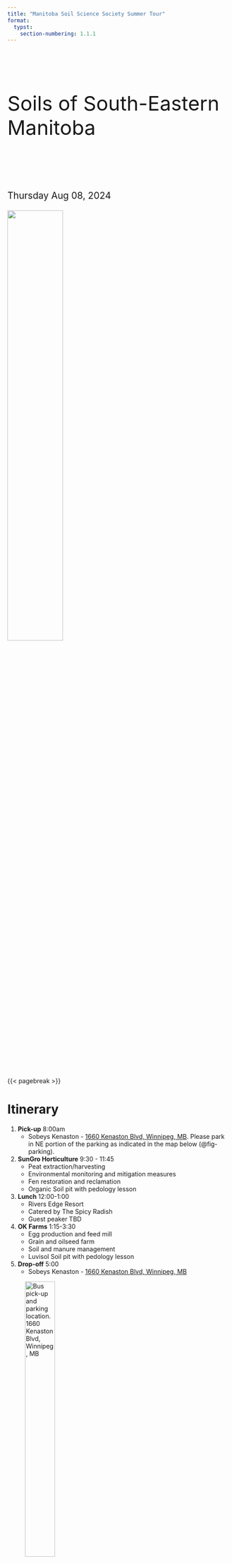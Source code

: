 ```yaml
---
title: "Manitoba Soil Science Society Summer Tour"
format:
  typst:
    section-numbering: 1.1.1
---
```


$~$

$~$

```{=typst}
#set align(center)
```
::: {.center style="font-size: 325%"}
Soils of South-Eastern\
Manitoba
:::

$~$

$~$

::: {style="font-size: 150%;"}
Thursday Aug 08, 2024
:::

![](./images/MSSS_logo2.png){width="50%" fig-align="center"}

{{< pagebreak >}}

```{=typst}
#set align(left)
```
# Itinerary

1.  **Pick-up** 8:00am
    -   Sobeys Kenaston - [1660 Kenaston Blvd, Winnipeg, MB](https://maps.app.goo.gl/TmfyqeziMwYLU29DA). Please park in NE portion of the parking as indicated in the map below (@fig-parking).
2.  **SunGro Horticulture** 9:30 - 11:45
    -   Peat extraction/harvesting
    -   Environmental monitoring and mitigation measures
    -   Fen restoration and reclamation
    -   Organic Soil pit with pedology lesson
3.  **Lunch** 12:00-1:00
    -   Rivers Edge Resort
    -   Catered by The Spicy Radish
    -   Guest peaker TBD
4.  **OK Farms** 1:15-3:30
    -   Egg production and feed mill
    -   Grain and oilseed farm
    -   Soil and manure management
    -   Luvisol Soil pit with pedology lesson
5.  **Drop-off** 5:00
    -   Sobeys Kenaston - [1660 Kenaston Blvd, Winnipeg, MB](https://maps.app.goo.gl/TmfyqeziMwYLU29DA)

![Bus pick-up and parking location. 1660 Kenaston Blvd, Winnipeg, MB](./images/parking.png){#fig-parking width="40%" fig-align="left"}

::: {.block fill="luma(230)" inset="8pt" radius="4pt"}
**Thank you, from the MSSS Executive Committee!**

Inoka Amarakoon, Henrique Da Ros Carvalho, Alexander Koiter, Lindsey Andronak, Megan Westphal, and Ehsan Chatraei
:::

::: {.block fill="luma(230)" inset="8pt" radius="4pt"}
**Many thanks to guides and instructors!**

Tim North (Sungro), Andrew Toews (OK Farms), Megan Westphal (MB Agriculture), Gladys Mumbi, and Collins Chilaka (Brandon University)
:::

{{< pagebreak >}}

```{=typst}
#set align(center)
```
::: {.center style="font-size: 200%"}
Thank you to our sponsers!
:::

::: {.center style="font-size: 125%"}
**Ah**
:::

::: {layout-ncol="2"}
![](./images/ah1.jpg){width="75%" fig-align="center"}

![](./images/ah2.svg){width="75%" fig-align="center"}

![](./images/ah3.jpg){width="75%" fig-align="center"}

![](./images/ah4.jpg){width="75%" fig-align="center"}
:::

::: {.center style="font-size: 125%"}
**Bt**
:::

::: {layout-ncol="2"}
![](./images/bt1.png){width="35%" fig-align="center"}

![](./images/bt2.png){width="50%" fig-align="center"}
:::

::: {.center style="font-size: 125%"}
**Ck**
:::

::: {layout-ncol="3"}
![](./images/ck1.png){width="65%" fig-align="center"}

![](./images/ck2.jpg){width="65%" fig-align="center"}

![](./images/ck3.jpg){width="65%" fig-align="center"}

![](./images/ck4.png){width="65%" fig-align="center"}

![](./images/Untitled.png){width="65%" fig-align="center"}

![](./images/ck6.png){width="65%" fig-align="center"}
:::

```{=typst}
#set align(left)
```
{{< pagebreak >}}

# Tour Map

::: {#fig-stops layout-ncol="1"}
![](./images/tour_map.png){width="100%" fig-align="center"}

![](./images/tour_map2.png){width="100%" fig-align="center"}

Overview of the tour stops in southeastern Manitoba. Maps made from Esri Imagery.
:::

{{< pagebreak >}}

# Regional Climate and Soil Information

## Regional Climate and Weather

![1981-2010 climate normals for Pinawa MB. Data from https://climate.weather.gc.ca/climate_normals.](./images/climate.png){width="80%" fig-align="center"}

| Parameter                                | Winnipeg | Pinawa  |
|:-----------------------------------------|:---------|:--------|
| Annual total precipitation (mm)          | 521.1    | 578.3   |
| Snowfall (snow melt equivalent)(mm)      | 113.7    | 113.9   |
| Growing season precip (May – August)(mm) | 303.2    | 319.8   |
| Average annual temperature (°C)          | 3.0      | 2.8     |
| GDD (base 5°C)                           | 1820.7   | 1744.0  |
| Average last spring frost                | May 23   | May 27  |
| Average first fall frost                 | Sept 22  | Sept 19 |
| Frost free days                          | 121      | 113     |

: Overview of climate for Winnipeg and Pinawa MB {.striped .hover}

------------------------------------------------------------------------

{{< pagebreak >}}

## Soil Chraracteristics

Additional soil and terrain information for the RM of Whitemouth can be found at <https://publications.gc.ca/collections/collection_2018/aac-aafc/A58-2-99-24-eng.pdf>

### Soil Texture

![Surface soil texture groups for the tour area](./images/texture_map.png){width="85%" fig-align="left"}

### Drainage Class

![Soil drainage classes for the tour area](./images/drainage_map.png){width="85%" fig-align="left"}

{{< pagebreak >}}

### Soil Salinity

![Soil salinity classes for the tour area](./images/salt_map.png){width="85%" fig-align="left"}

### Agriculture Capability

![Agriculture capability for dryland agriculture. Class 1 = Most capable; Class 7 = Least capable.](./images/capability_map.png){width="85%" fig-align="left"}

{{< pagebreak >}}

## Whitemouth River Watershed Natural Area

Below is a description of the Whitemouth River Watershed reproduced from Nature Conservancy Canada [(www.natureconservancy.ca)](www.natureconservancy.ca).

The Whitemouth River Watershed (WRW) represents a hot spot for species diversity in Manitoba. This landscape is the meeting place of the boreal coniferous forest, the eastern Superior mixed forest and vast peatland complexes. Peatlands store more carbon per unit area than any other terrestrial ecosystem on Earth and, along with other wetland types, extends across almost half of the WRW. Carbon accumulation occurs in organic matter that has built up as peat over thousands of years.

The Whitemouth and Birch rivers wind their way, generally north, through the natural area towards their confluence with the Winnipeg River. Large peatland expanses dominate the southern portion of the watershed and seepage slopes along the Whitemouth River "valley" in the northern portion. Bands of rich riparian gallery forest occur immediately adjacent to the Whitemouth, Birch and Boggy rivers and Whitemouth Lake. Mixed deciduous and upland coniferous forest occurs on better-drained soils. The largely flat landscape typical of land formed under the influence of glacial Lake Agassiz is punctuated by bedrock outcrops of the Canadian Shield in the northeastern part of the Natural Area and by a series of sandy and gravelly morainal and beach deposits along the western side.

Gray wolf and the globally uncommon mottled duskywing still roam the natural area’s large blocks of relatively intact forest. The rivers of the WRW are characterized by a fauna that is unique among Canadian rivers and support one of Canada’s only populations of the threatened carmine shiner. Hardwood-dominated eastern deciduous floodplain forests extend over a small portion of the landscape but support a unique species assemblage, including several provincially rare species more typical of eastern North America (e.g., Bloodroot and Dutchman’s Breeches).

![Boreal forest marsh, Whitemouth, Manitoba (Photo by NCC)](./images/boreal.jpg)

{{< pagebreak >}}

# SunGro Tour Stop

## Objectives

1.  Understand the formation of the peatland complexes in south-eastern MB
2.  Overview of the peat harvesting operations at Elma MB
3.  Overview of the environmental monitoring and mitigation
4.  Learn about current projects
5.  Organic soil pedology lesson

## Formation of Peatlands

## Peat Extraction

-   Elma bog is located in the Lake of the Woods Ecoregion of the Boreal Shield Ecozone
    -   Total of 818.853 hectares of harvestable area
-   Original Quarry Lease issued 1992-05-12
-   Operations began in 1974
    -   Elma processing plant was constructed in 1974
-   Operations progressively ceased from 1991 to 2017

## Environmental Monitoring and Mitigation

-   Water quality was tested during harvest operations every week to monitor pH and total suspended solids
-   Peatland Management Plan approved in September 2019
    -   A minimum of 0.5m residual peat once harvest is complete
-   Effects, monitoring and mitigation measures of the peat harvesting area can be found in @fig-table

{{< pagebreak >}}

![Effects, monitoring and mitigation measures](./images/appendix2.png){#fig-table width="6.5in"}

{{< pagebreak >}}

## Restoration

-   Reclamation began in 1991 on field 6 South
    -   To date 240 hectares have been reclaimed to various stages.
-   Checkerboard reclamation project led by Peatland Ecology Research Group (PERG) completed in September 2015
    -   Tree plantation and fertilization were added to the checkerboard reclamation area in July 2016

![Top: Final configuration of the Elma North experimental sector. Bottom: Profile view of the transition zone sloping after restoration (in red). Information from Fen restoration in Manitoba – Final Report. Peatland Ecology Research Group, Université Laval, Québec.](./images/Waffle.png){width="85%" fig-align="left"}

{{< pagebreak >}}

-   Active restoration being completed using the Moss Layer Transfer Technique

::: {#fig-restoration layout-ncol="2"}
![The visible difference between donor moss and straw spread (photo taken from AB for visual purposes only)](./images/IMG_0750.JPEG){#fig-straw width="100%"}

![Manure spreader spreading donor moss (photo taken from AB for visual purposes only)](./images/IMG_0759.JPEG){#fig-manure width="100%"}

![Mulching donor](./images/Mulching.jpg){#fig-mulch width="100%"}

![Windrowed donor material](./images/Windrowed.jpg){#fig-windrow width="100%"}

Active restoration
:::

## Research Projects

{{< pagebreak >}}

## Organic Soil Order

Soils of the Organic order are composed largely of organic materials. They include most of the soils commonly known as peat, muck, or bog and fen soils. Most Organic soils are saturated with water for prolonged periods. These soils occur widely in poorly and very poorly drained depressions and level areas in regions of subhumid to perhumid climate and are derived from vegetation that grows in such sites. However, one group of Organic soils (Folisols) consists of upland (folic) organic materials, generally of forest origin. These Folisols are well to imperfectly drained, although they may become saturated after rainfall or snowmelt. Wetland organic soils are largely composed of organic materials and commonly referred to as peat or muck soils. Bogs, fens, swamps and marshes are wetland forms that accumulate organic (peat and muck) materials.

| **Peatland classes** | **Nutrient status**                                                         | **Hydrology**                                                                        | **Type of peat**                                                                              |
|:-----------------|:-----------------|:-----------------|:------------------|
| Bog                  | Ombotrophic; nutrient-poor                                                  | High water table Isolated from mineralized ground water                              | Acid, weakly to moderately decomposed moss (sphagnum) or woody peat                           |
| Fen                  | Mesotrophic; nutrient rich waters originating form mineral soils            | High water table low internal drainage                                               | Slightly acid to neutral, moderately well to well decomposed sedge or brown moss              |
| Swamp                | Nutrient rich groundwater and peat                                          | Standing or gently moving waters; may also have subsurface flow of mineralized water | Neutral to slightly alkaline; well decomposed woody peat                                      |
| Marsh                | Rich in nutrients; inundated by standing or slow moving nutrient rich water | Fluctuating seasonal surface water levels                                            | Neutral to slightly alkaline; well decomposed peat with variable amounts of mineral materials |

: Chemical and physical properties of wetland classes. Reproduced from: Kroetsch DJ, Geng X, Chang SX, Saurette DD (2011) Organic Soils of canada: Part 1. Wetland Organic soils. Can J Soil Sci 91:807–822. <https://doi.org/10.4141/cjss10043>.

![Diagrammatic horizon pattern of some subgroups of the Fibrisol, Mesisol and Humisol great groups. See below for a descriptions of tiers, horizons, great groups, and subgroups. Reproduced from the [Canadian Guide to Soil Classification 3rd Ed.](https://sis.agr.gc.ca/cansis/taxa/cssc3/index.html)](./images/O_groups.png){width="100%"}

------------------------------------------------------------------------

### von Post scale of decomposition

In this field test squeeze a sample of the organic material within the closed hand. Observe the color of the solution that is expressed between the fingers, the nature of the fibers, and the proportion of the original sample that remains in the hand. Ten classes are defined as follows:

1.  Undecomposed; plant structure unaltered; yields only clear water colored light yellow-brown.

2.  Almost undecomposed; plant structure distinct; yields only clear water colored light yellow-brown.

3.  Very weakly decomposed; plant structure distinct; yields distinctly turbid brown water, no peat substance passes between the fingers, residue not mushy.

4.  Weakly decomposed; plant structure distinct; yields strongly turbid water, no peat substance escapes between the fingers, residue rather mushy.

5.  Moderately decomposed; plant structure clear but becoming indistinct; yields much turbid brown water, some peat escapes between the fingers, residue very mushy.

6.  Strongly decomposed; plant structure somewhat indistinct but clearer in the squeezed residue than in the undisturbed peat; about one-third of the peat escapes between the fingers, residue strongly mushy.

7.  Strongly decomposed; plant structure indistinct but recognizable; about half the peat escapes between the fingers.

8.  Very strongly decomposed; plant structure very indistinct; about two-thirds of the peat escapes between the fingers, residue almost entirely resistant remnants such as root fibers and wood.

9.  Almost completely decomposed; plant structure almost unrecognizable; nearly all the peat escapes between the fingers.

10. Completely decomposed; plant structure unrecognizable; all the peat escapes between the fingers.

### Tiers

The control section for Fibrisols, Mesisols, and Humisols extends from the surface either to a depth of 1.6 m or to a lithic contact. It is divided into tiers, which are used in classification. The tiers are layers based upon arbitrary depth criteria.

-   **Surface tier:** The surface tier is 40 cm thick exclusive of loose litter, crowns of sedges and reeds, or living mosses. Mineral soil on the surface of the profile is part of the surface tier, which is used to name the soil family. Shallow lithic organic soils may have only a surface tier.

-   **Middle tier:** The middle tier is 80 cm thick. It establishes the great group classification if no terric, lithic, or hydric substratum is present. Otherwise the dominant kind of organic material in this and the surface tier establishes the great group classification. The nature of the subdominant organic material in the middle or bottom tier assists in establishing the subgroup classification.

-   **Bottom tier:** The bottom tier is 40 cm thick. The material in this tier establishes in whole or in part the subgroup classification.

### Horizons

-   **Of:** This O horizon consists largely of fibric materials that are readily identifiable as to botanical origin
-   **Om:** This O horizon consists of mesic material, which is at a stage of decomposition intermediate between fibric and humic materials
-   **Oh:** This O horizon consists of humic material, which is at an advanced stage of decomposition
-   **W:** This layer of water may occur in Gleysolic, Organic, or Cryosolic soils.
-   **C:** This mineral horizon is comparatively unaffected by the pedogenic processes operating in A and B horizons

### Great Groups and Subgroups

**Fibrisol:** Soils of this great group are composed largely of relatively undecomposed fibric organic material. Fibric material is usually classified on the von Post scale of decomposition as classes 1-4.

-   Typic Fibrisol (TY.F)
-   Humic Fibrisol (HU.F)
-   Hydric Fibrisol (HY.F)

**Mesisol:** Soils of this great group are at a stage of decomposition intermediate between Fibrisols and Humisols. Mesisols have a dominantly mesic middle tier or middle and surface tiers if a terric, lithic, or hydric contact occurs in the middle tier.

-   Typic Mesisol (TY.M)
-   Limnic Mesisol (LM.M)
-   Terric Mesisol (T.M)

**Humisol:** Soils of this great group are at the most advanced stage of decomposition of the great groups of Organic soils. Most of the material is humified with few recognizable fibers.

-   Typic Humisol (TY.H)
-   Cumulic Humisol (CU.H)

![Sketch the SunGro soil profile](./images/profile_sketch.png){width="100%"}

{{< pagebreak >}}

# OK Farms Tour Stop

## Objectives

1.  Overview of farm and farming practices
2.  Discuss the challenges and success of poultry manure management
3.  Overview of feed mill operations
4.  Luvisol soil pedology lesson

## OK Farms

OK farms is a 3rd generation farm located along the banks of the Whitemouth River. This 240 ha (600 acre) farm grows a variety of row crops including soybeans and corn. OK farms also produces poultry (eggs) with approximately 32,000 hens and has recently transitioned to a free-run operation. This farm comes equipped with an onsite feed mill and they use their own corn as part of the feed ingredients. The poultry manure produce is used on farm as part of their soil fertility management plan.

## Egg Production in Manitoba

-   The egg industry in Manitoba includes production and processing

-   There were roughly 2.6 million egg-laying hens and 2.9 million egg-type pullets in Manitoba in 2021

-   An egg layer farm in Manitoba typically houses 15,000 hens that lay about 380,000 dozen eggs per year

-   Egg production in Manitoba generated [\$157 million](https://www.gov.mb.ca/agriculture/markets-and-statistics/financial-statistics/pubs/farm-cash-receipts-2022.pdf) in farm cash receipts in 2022, worth 20.04% of total livestock farm cash receipts

-   Manitoba has seen significant growth in egg production in recent years, with about 2.7 million laying hens and 6.6 million dozen eggs sold in 2021

-   Manitoba produces 10% of Canada’s eggs, with provincial layer allocations controlled through a national supply-managed marketing system

## Laying hen housing environments in Manitoba

::: {layout="[0.2, 0.8]"}
::: {#firstcol}
![](./images/poultry_qr.png){width="100%"}
:::

::: {#secondcol}
Scan the QR code for information, videos, and photos on the type of layer hen housing in Manitoba!
:::
:::

### Layer Hen Manure Management

Layer hen manure is an excellent nutrient resource for crops and forages, however if mis handled can pose environmental burdens for air and water quality. Proper manure management can greatly influence the amount of ammonia emissions and other losses to the environment (runoff). Managing livestock manure can be challenging due to not all animals produce the same quantity or quality of manure, diets and metabolism rates between livestock and bedding material type are a few of the causes of differences between the types of manure. Table 1 presents nutrient content for solid layer, beef and dairy manure. Poultry layer manure has a much higher nutrient content compared to pig, beef or dairy manure having approximately 4x the amount of total nitrogen and phosphorus.

| Solid Manure | TKN  | NH~4~-N | Org N | P    | K    | S   | DM (%) | Available N:P~2~O~5~ |
|:-------|:-------|:-------|:-------|:-------|:-------|:-------|:-------|:-------|
| Layer        | 46.4 | 27.1    | 19.3  | 17.1 | 14.6 | 3.7 | 35.1   | 0.9                  |
| Beef         | 10.6 | 1.5     | 9     | 2.0  | 10.5 | 1.8 | 26.1   | 1.0                  |
| Dairy        | 11.5 | 2.3     | 9.2   | 3.2  | 9    |     | 26.3   | 0.8                  |

: Mean for total N, ammonium, organic N, P, K, S, and available N:P~2~0~5~ ratios for solid layer, beef, and dairy manures (Adapted from Properties of Manure, Manitoba Agriculture 2015)

------------------------------------------------------------------------

::: {layout="[0.2, 0.8]"}
<div>

![](./images/manure_qr.png){width="100%"}

</div>

<div>

Scan the QR code to learn more about the factors that affect manure composition, properties of manure, how to properly sample manure for analysis (Properties of Manure, Manitoba Agriculture 2015)

</div>
:::

### Free Run housing Manure Collection

In Free Run housing systems hens have access to roam freely inside the entire barn. Some operations have slotted floors for the manure to fall through and collect beneath others have solid floors with wood shavings or straw, which may be collected multiple times a year or annually.

### Other Laying Hen Housing Operations

Most newer operations in Manitoba are dry manure operations that use manure belts or high-rise systems. Some older or mixed livestock operations will have liquid manure collection and storage systems (Poultry Producer Oct 2021, Mississippi State University Extension Service).

| **Manure Belt System**                                                                                                           | **High-Rise System**                                                                                                                                         |
|:--------------------------------|:--------------------------------------|
| \- Manure drops onto belt beneath cage row and is transferred end of the house and outside for removal for storage or composting | \- Manure drops / falls beneath the cages on to dropping boards that are cleaned 4-6x a day or into storage below the cages (can be stored for up to 1 year) |
| \- Manure is dried while carried along on manure belt                                                                            | \- Directed flow of air over manure keeps most of the NH~3~ from reaching the hens                                                                           |
| \- Generally better indoor air quality (NH~3~)                                                                                   |                                                                                                                                                              |
| \- 50% higher installation costs and Less labour intensive, but belt maintenance is crucial                                      |                                                                                                                                                              |

: Comparison of manure belt and high-rise hen layer dry manure systems (Poultry Producer Oct 2021, Mississippi State University Extension Service).

------------------------------------------------------------------------

::: {#fig-barns layout-ncol="2"}
![High-rise)](./images/high_rise.png){#fig-highrise width="100%"}

![Manure belt)](./images/belt.png){#fig-manurebelt width="100%"}

Schematic representation of high-rise (a) and manure belt (b) layer houses (Poultry Producer Oct 2021, Mississippi State University Extension Service).
:::

### Questions

1.  How does manure collection differ between OK farms Operation and other styles of housing units?

2.  How and when does OK Farms apply their manure? Do they compost first?

3.  Being located along a surface watercourse what special considerations must be made for manure storage? Scan the QR code for a hint!

![](./images/questio_qr.png){width="15%"}

## Luvisol Soil Order

Soils of the Luvisolic order generally have light-colored, eluvial horizons and have illuvial B horizons in which silicate clay has accumulated. These soils develop characteristically in well to imperfectly drained sites, in sandy loam to clay, base-saturated parent materials under forest vegetation in subhumid to humid, mild to very cold climates.

## Hadashville Series (HHV)

The Hadashville series consists of imperfectly drained Gleyed Dark Gray Luvisol soils developed on moderately to strongly calcareous, stratified, medium to moderately coarse textured (VFSL, L, SiL to VFS, LVFS, FSL), alluvial and lacustrine deposits. These deposits may be underlain by clay or strongly calcareous glacial till substrates. This soil type occurs in narrow strips along the Whitemouth, and Birch Rivers. Topography is level to irregular, very gently sloping. Surface runoff is slow and internal drainage is medium to moderately rapid but may be impeded by a high water-table. Native vegetation consists of aspen, balsam poplar, white spruce, elm and ash. In open stands dense shrub, herb and grass layers are found. The soils are free of stones except for scattered surface stones in areas where the underlying glacial till is close to the surface.

The Hadashville soils are characterized by a thin, very dark brown slightly acid leaf mat overlying light grayish brown Aeg horizon neutral in reaction. The dark grayish brown Btg horizon has a slight clay accumulation and is slightly acid to neutral in reaction. Occasional flooding by lime-charged water causes these soils in some areas to be mildly alkaline and calcareous to the surface. The Hadashville clay variant, HHVc, is areas of the Hadashville soils in which a deposit of weakly to moderately calcareous lacustrine clay occurs within 75 cm of the surface.

A representative Hadashville Series profile presented below:

**L-H** - 2.5 to 0cm, very dark brown to black (10YR2/2 to 2/1, dry) partially to well decomposed leaf litters; medium acid in reaction; abrupt, smooth, lower boundary.

**Ahe** - 0 to 5cm, very dark grey (10YR3.5/1, dry) loamy fine Sand; loose; slightly acid; abrupt, wavy, lower boundary.

**Ae** - 5 to 13cm, grey to light grey (10YR6/1, dry) fine Sand; loose; slightly acid; flecked with numerous iron mottles; clear, wavy, lower boundary.

**Bt** - 13 to 31cm, greyish brown (2.5Y4/2, dry) fine sandy clay loam; moderate coarse granular to moderate fine subangular blocky; moist firm, dry hard; mottled, neutral in reaction; abrupt, wavy, lower boundary.

**Ck** - 31 to 60cm, dark grey (5Y4/4, dry) clay; massive, breaking to moderately strong coarse granular to fine blocky-like structures; firm when moist, very hard when dry; numerous lime carbonate concretions, moderately alkaline and moderately calcareous.

![Sketch the OK Farms soil profile](./images/profile_sketch.png){width="100%"}

{{< pagebreak >}}

# Summer Tour Evaluation Form

Please take some time and give your feedback and let us know what we did well, what needs improvement and what you would like to see next time.

**Bus ride**

(Not great) \_\_\_1 \_\_\_2 \_\_\_3\_\_\_4 \_\_\_5 (Comfortable)

Comments: \_\_\_\_\_\_\_\_\_\_\_\_\_\_\_\_\_\_\_\_\_\_\_\_\_\_\_\_\_\_\_\_\_\_\_\_\_\_\_\_\_\_\_\_\_\_\_\_\_\_\_\_\_\_\_\_\_\_\_\_\_\_\_\_\_\_\_\_\_\_ \_\_\_\_\_\_\_\_\_\_\_\_\_\_\_\_\_\_\_\_\_\_\_\_\_\_\_\_\_\_\_\_\_\_\_\_\_\_\_\_\_\_\_\_\_\_\_\_\_\_\_\_\_\_\_\_\_\_\_\_\_\_\_\_\_\_\_\_\_\_\_\_\_\_\_\_\_\_\_\_

**Stop 1 SunGro**

(Not great) \_\_\_1 \_\_\_2 \_\_\_3\_\_\_4 \_\_\_5 (Fabulous and informative)

Comments: \_\_\_\_\_\_\_\_\_\_\_\_\_\_\_\_\_\_\_\_\_\_\_\_\_\_\_\_\_\_\_\_\_\_\_\_\_\_\_\_\_\_\_\_\_\_\_\_\_\_\_\_\_\_\_\_\_\_\_\_\_\_\_\_\_\_\_\_\_\_ \_\_\_\_\_\_\_\_\_\_\_\_\_\_\_\_\_\_\_\_\_\_\_\_\_\_\_\_\_\_\_\_\_\_\_\_\_\_\_\_\_\_\_\_\_\_\_\_\_\_\_\_\_\_\_\_\_\_\_\_\_\_\_\_\_\_\_\_\_\_\_\_\_\_\_\_\_\_\_\_

**Lunch**

(Not great) \_\_\_1 \_\_\_2 \_\_\_3\_\_\_4 \_\_\_5 (Delicious)

Comments: \_\_\_\_\_\_\_\_\_\_\_\_\_\_\_\_\_\_\_\_\_\_\_\_\_\_\_\_\_\_\_\_\_\_\_\_\_\_\_\_\_\_\_\_\_\_\_\_\_\_\_\_\_\_\_\_\_\_\_\_\_\_\_\_\_\_\_\_\_\_ \_\_\_\_\_\_\_\_\_\_\_\_\_\_\_\_\_\_\_\_\_\_\_\_\_\_\_\_\_\_\_\_\_\_\_\_\_\_\_\_\_\_\_\_\_\_\_\_\_\_\_\_\_\_\_\_\_\_\_\_\_\_\_\_\_\_\_\_\_\_\_\_\_\_\_\_\_\_\_\_

**Lunch Guest Speaker**

(Not great) \_\_\_1 \_\_\_2 \_\_\_3\_\_\_4 \_\_\_5 (Fantastic)

Comments: \_\_\_\_\_\_\_\_\_\_\_\_\_\_\_\_\_\_\_\_\_\_\_\_\_\_\_\_\_\_\_\_\_\_\_\_\_\_\_\_\_\_\_\_\_\_\_\_\_\_\_\_\_\_\_\_\_\_\_\_\_\_\_\_\_\_\_\_\_\_ \_\_\_\_\_\_\_\_\_\_\_\_\_\_\_\_\_\_\_\_\_\_\_\_\_\_\_\_\_\_\_\_\_\_\_\_\_\_\_\_\_\_\_\_\_\_\_\_\_\_\_\_\_\_\_\_\_\_\_\_\_\_\_\_\_\_\_\_\_\_\_\_\_\_\_\_\_\_\_\_

**Stop 2 OK Farms**

(Not great) \_\_\_1 \_\_\_2 \_\_\_3\_\_\_4 \_\_\_5 (Fabulous and informative)

Comments: \_\_\_\_\_\_\_\_\_\_\_\_\_\_\_\_\_\_\_\_\_\_\_\_\_\_\_\_\_\_\_\_\_\_\_\_\_\_\_\_\_\_\_\_\_\_\_\_\_\_\_\_\_\_\_\_\_\_\_\_\_\_\_\_\_\_\_\_\_\_ \_\_\_\_\_\_\_\_\_\_\_\_\_\_\_\_\_\_\_\_\_\_\_\_\_\_\_\_\_\_\_\_\_\_\_\_\_\_\_\_\_\_\_\_\_\_\_\_\_\_\_\_\_\_\_\_\_\_\_\_\_\_\_\_\_\_\_\_\_\_\_\_\_\_\_\_\_\_\_\_

**Information Booklet**

(Not great) \_\_\_1 \_\_\_2 \_\_\_3\_\_\_4 \_\_\_5 (Very informative)

Comments: \_\_\_\_\_\_\_\_\_\_\_\_\_\_\_\_\_\_\_\_\_\_\_\_\_\_\_\_\_\_\_\_\_\_\_\_\_\_\_\_\_\_\_\_\_\_\_\_\_\_\_\_\_\_\_\_\_\_\_\_\_\_\_\_\_\_\_\_\_\_ \_\_\_\_\_\_\_\_\_\_\_\_\_\_\_\_\_\_\_\_\_\_\_\_\_\_\_\_\_\_\_\_\_\_\_\_\_\_\_\_\_\_\_\_\_\_\_\_\_\_\_\_\_\_\_\_\_\_\_\_\_\_\_\_\_\_\_\_\_\_\_\_\_\_\_\_\_\_\_\_

**Other Suggestions and Feedback**

Comments: \_\_\_\_\_\_\_\_\_\_\_\_\_\_\_\_\_\_\_\_\_\_\_\_\_\_\_\_\_\_\_\_\_\_\_\_\_\_\_\_\_\_\_\_\_\_\_\_\_\_\_\_\_\_\_\_\_\_\_\_\_\_\_\_\_\_\_\_\_\_ \_\_\_\_\_\_\_\_\_\_\_\_\_\_\_\_\_\_\_\_\_\_\_\_\_\_\_\_\_\_\_\_\_\_\_\_\_\_\_\_\_\_\_\_\_\_\_\_\_\_\_\_\_\_\_\_\_\_\_\_\_\_\_\_\_\_\_\_\_\_\_\_\_\_\_\_\_\_\_\_

{{< pagebreak >}}

Download the pdf version of this booklet using this QR code

![](./images/booklet_qrcode.png){width="40%"}

